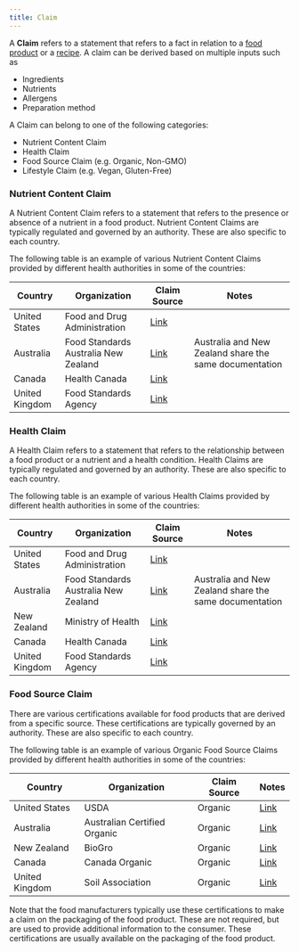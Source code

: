 ```yaml
---
title: Claim
---
```

A **Claim** refers to a statement that refers to a fact in relation to a [food product](/guides/food) or a [recipe](/guides/recipe). A claim can be derived based on multiple inputs such as
- Ingredients
- Nutrients
- Allergens
- Preparation method

A Claim can belong to one of the following categories:
- Nutrient Content Claim
- Health Claim
- Food Source Claim (e.g. Organic, Non-GMO)
- Lifestyle Claim (e.g. Vegan, Gluten-Free)

### Nutrient Content Claim
A Nutrient Content Claim refers to a statement that refers to the presence or absence of a nutrient in a food product. Nutrient Content Claims are typically regulated and governed by an authority. These are also specific to each country. 

The following table is an example of various Nutrient Content Claims provided by different health authorities in some of the countries:

| Country | Organization | Claim Source | Notes |
|---------|--------------|------------------------------| ------|
| United States | Food and Drug Administration | [Link](https://www.fda.gov/food/food-labeling-nutrition/label-claims-conventional-foods-and-dietary-supplements) |  |
| Australia | Food Standards Australia New Zealand | [Link](https://www.foodstandards.govt.nz/consumer/labelling/nutrition) | Australia and New Zealand share the same documentation |
| Canada | Health Canada | [Link](https://inspection.canada.ca/en/food-labels/labelling/industry/nutrient-content) |  |
| United Kingdom | Food Standards Agency | [Link](https://www.gov.uk/food-labelling-and-packaging/nutrition-health-claims-and-supplement-labelling) |  |

### Health Claim
A Health Claim refers to a statement that refers to the relationship between a food product or a nutrient and a health condition. Health Claims are typically regulated and governed by an authority. These are also specific to each country.

The following table is an example of various Health Claims provided by different health authorities in some of the countries:

| Country | Organization | Claim Source | Notes |
|---------|--------------|------------------------------| ------|
| United States | Food and Drug Administration | [Link](https://www.fda.gov/food/food-labeling-nutrition/authorized-health-claims-meet-significant-scientific-agreement-ssa-standard) |  |
| Australia | Food Standards Australia New Zealand | [Link](https://www.foodstandards.gov.au/business/labelling/nutrition-health-and-related-claims) | Australia and New Zealand share the same documentation |
| New Zealand | Ministry of Health | [Link](https://www.mpi.govt.nz/food-business/labelling-composition-food-drinks/health-and-nutrition-content-claims-for-food-and-drink/) |  |
| Canada | Health Canada | [Link](https://inspection.canada.ca/en/food-labels/labelling/industry/health-claims) |  |
| United Kingdom | Food Standards Agency | [Link](https://www.gov.uk/government/publications/great-britain-nutrition-and-health-claims-nhc-register) |  |

### Food Source Claim
There are various certifications available for food products that are derived from a specific source. These certifications are typically governed by an authority. These are also specific to each country.

The following table is an example of various Organic Food Source Claims provided by different health authorities in some of the countries:

| Country | Organization | Claim Source | Notes |
|---------|--------------|------------------------------| ------|
| United States | USDA | Organic | [Link](https://www.usda.gov/topics/organic) |
| Australia | Australian Certified Organic | Organic | [Link](https://aco.net.au/) |
| New Zealand | BioGro | Organic | [Link](https://biogro.co.nz/) |
| Canada | Canada Organic | Organic | [Link](https://organiccouncil.ca/organics/organic-certification/) |
| United Kingdom | Soil Association | Organic | [Link](https://www.gov.uk/guidance/organic-food-uk-approved-control-bodies#organic-food-federation) | There are multiple approved control bodies in the UK |

Note that the food manufacturers typically use these certifications to make a claim on the packaging of the food product. These are not required, but are used to provide additional information to the consumer.
These certifications are usually available on the packaging of the food product.
